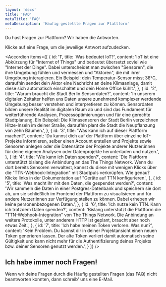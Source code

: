 ```yaml
---
layout: 'docs'
title: 'FAQ'
metaTitle: 'FAQ'
metaDescription: 'Häufig gestellte Fragen zur Plattform'
---
```



<p className="lead">
  Du hast Fragen zur Plattform? Wir haben die Antworten.
</p>

Klicke auf eine Frage, um die jeweilige Antwort aufzudecken.

<Accordion items={[
  {
    id: '1',
    title: 'Was bedeutet IoT?',
    content: 'IoT ist eine Abkürzung für "Internet of Things" und bedeutet übersetzt soviel wie "Internet der Dinge". Dabei unterscheidet man zwischen "Sensoren", die ihre Umgebung fühlen und vermessen und "Aktoren", die mit ihrer Umgebung interagieren. Ein Beispiel: dein Temperatur-Sensor misst 38°C, daraufhin sendet dein Aktor eine Nachricht an deine Klimaanlage, damit diese sich automatisch einschaltet und dein Home Office kühlt.',
  },
  {
    id: '2',
    title: 'Warum braucht die Stadt Berlin Sensordaten?',
    content: 'In unserem digitalen Zeitalter helfen uns Daten unsere zunehmend komplexer werdende Umgebung besser verstehen und interpretieren zu können. Sensordaten bilden unsere Realität im digitalen Raum ab und sind das Fundament für weiterführende Analysen, Prozessoptimierungen und für eine gerechte Stadtplanung. Ein Beispiel: Die Klimasensoren der Stadt Berlin verzeichnen Hitze-Inseln im deiner Straße, daraufhin plant die Stadt die Neupflanzung von zehn Bäumen.',
  },
  {
    id: '3',
    title: 'Was kann ich auf dieser Plattform machen?',
    content: 'Du kannst dich auf der Plattform über einzelne IoT-Projekte informieren, selber einen Account erstellen und Projekte sowie Sensoren anlegen oder die Datensätze der Projekte anderer Nutzer:innen für deine eigenen Analysen oder Datenprojekte herunterladen und nutzen.',
  },
  {
    id: '4',
    title: 'Wie kann ich Daten spenden?',
    content: 'Die Plattform unterstützt bislang die Anbindung an das The Things Network. Wenn du dort bereits Sensoren verwaltest, kannst du diese mit wenigen Klicks über die "TTN-Webhook-Integration" mit Stadtpuls verknüpfen. Wie genau? Klicke links in der Dokumentation auf "Geräte auf TTN konfigurieren.',
  },
  {
    id: '5',
    title: 'Was macht ihr mit den Daten, die gespendet werden?',
    content: 'Wir sammeln die Daten in einer Postgres-Datenbank und speichern sie dort ab, um sie schließlich im Frontend der Plattform zu visualisieren und für andere Nutzer:innen zur Verfügung stellen zu können. Dabei erheben wir keine personenbezogenen Daten.',
  },
  {
    id: '6',
    title: 'Ich nutze kein TTN. Kann ich trotzdem Daten spenden?',
    content: 'Bislang unterstützt die Plattform die "TTN-Webhook-Integration" von The Things Network. Die Anbindung an weitere Protokolle, unter anderem HTTP ist geplant, braucht aber noch etwas Zeit.',
  }, 
  {
    id: '7',
    title: 'Ich habe meinen Token verloren. Was nun?',
    content: 'Kein Problem. Du kannst dir in deiner Projektansicht einen neuen Token generieren lassen. Der alte Token verliert damit automatisch seine Gültigkeit und kann nicht mehr für die Authentifizierung deines Projekts bzw. deiner Sensoren genutzt werden.',
  }
]} />


## Ich habe immer noch Fragen!
Wenn wir deine Fragen durch die Häufig gestellten Fragen (das FAQ) nicht beantworten konnten, dann schreib' uns eine E-Mail.
